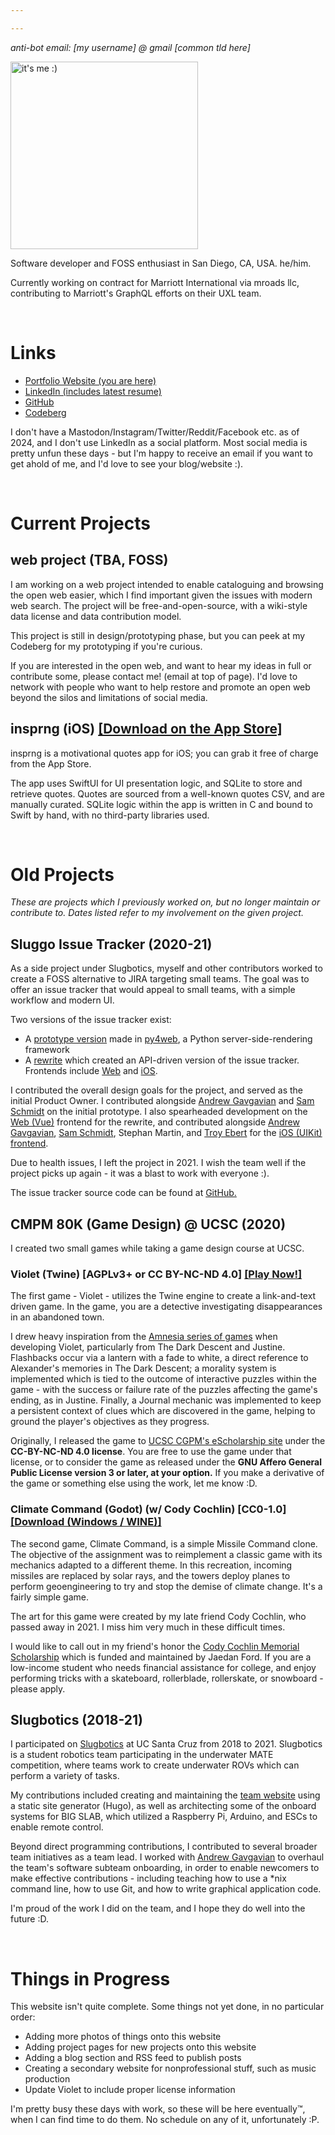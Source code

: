```yaml
---

---
```



_anti-bot email: [my username] @ gmail [common tld here]_

<Image src={imageOfIsaac} alt="it's me :)" height="300" width="300" />

Software developer and FOSS enthusiast in San Diego, CA, USA. he/him.

Currently working on contract for Marriott International via mroads llc, contributing to Marriott's
GraphQL efforts on their UXL team.

<br />

# Links
- [Portfolio Website (you are here)](https://wtpisaac.com/)
- [LinkedIn (includes latest resume)](https://www.linkedin.com/in/wtpisaac/)
- [GitHub](https://github.com/wtpisaac)
- [Codeberg](https://codeberg.org/wtpisaac)

I don't have a Mastodon/Instagram/Twitter/Reddit/Facebook etc. as of 2024, and I don't 
use LinkedIn as a social platform. Most social media is pretty unfun these
days - but I'm happy to receive an email if you want to get ahold of me, and
I'd love to see your blog/website :).

<br />

# Current Projects

## web project (TBA, FOSS)
I am working on a web project intended to enable cataloguing and browsing the
open web easier, which I find important given the issues with modern web
search. The project will be free-and-open-source, with a wiki-style data
license and data contribution model.

This project is still in design/prototyping phase, but you can peek at my 
Codeberg for my prototyping if you're curious.

If you are interested in the open web, and want to hear my ideas in full or
contribute some, please contact me! (email at top of page). I'd love to network
with people who want to help restore and promote an open web beyond the silos
and limitations of social media.

## insprng (iOS) [[Download on the App Store]](https://apps.apple.com/us/app/insprng-inspiring-quotes/id1640221466)
insprng is a motivational quotes app for iOS; you can grab it free of charge
from the App Store.

The app uses SwiftUI for UI presentation logic, and SQLite to store and retrieve quotes. Quotes are sourced from a
well-known quotes CSV, and are manually curated. SQLite logic within the app is written in C and bound to Swift by hand,
with no third-party libraries used.

<br />

# Old Projects
_These are projects which I previously worked on, but no longer maintain or contribute to. Dates listed refer to my
involvement on the given project._

## Sluggo Issue Tracker (2020-21)
As a side project under Slugbotics, myself and other contributors worked to create a FOSS alternative to JIRA targeting
small teams. The goal was to offer an issue tracker that would appeal to small teams, with a simple workflow and modern
UI.

Two versions of the issue tracker exist:
- A [prototype version](https://github.com/Sluggo-Issue-Tracker/Sluggo-py4web) made in [py4web](https://py4web.com/), a
  Python server-side-rendering framework
- A [rewrite](https://github.com/Sluggo-Issue-Tracker/Sluggo-API) which created an API-driven version of the issue
tracker. Frontends include [Web](https://github.com/Sluggo-Issue-Tracker/Sluggo-SPA) and
[iOS](https://github.com/Sluggo-Issue-Tracker/Sluggo-iOS).

I contributed the overall design goals for the project, and served as the initial Product Owner. I contributed alongside
[Andrew Gavgavian](https://www.linkedin.com/in/agavgavi/) and [Sam
Schmidt](https://www.linkedin.com/in/samuel-schmidt-67977a179/) on the initial prototype. I also spearheaded development
on the [Web (Vue)](https://github.com/Sluggo-Issue-Tracker/Sluggo-SPA) frontend for the rewrite, and contributed
alongside [Andrew Gavgavian](https://www.linkedin.com/in/agavgavi/), [Sam
Schmidt](https://www.linkedin.com/in/samuel-schmidt-67977a179/), Stephan Martin, and [Troy
Ebert](https://www.linkedin.com/in/troy-ebert-26755a241/) for the [iOS (UIKit)
frontend](https://github.com/Sluggo-Issue-Tracker/Sluggo-iOS-UIKit).

Due to health issues, I left the project in 2021. I wish the team well if the project picks up again - it was a blast to
work with everyone :).

The issue tracker source code can be found at [GitHub.](https://github.com/Sluggo-Issue-Tracker)

## CMPM 80K (Game Design) @ UCSC (2020)
I created two small games while taking a game design course at UCSC.

### Violet (Twine) [AGPLv3+ or CC BY-NC-ND 4.0] [[Play Now!]](/violetgame/violet.html)
The first game - Violet - utilizes the Twine engine to create a link-and-text driven game. In the game, you are a
detective investigating disappearances in an abandoned town.

I drew heavy inspiration from the [Amnesia series of games](https://amnesia.fandom.com/wiki/Amnesia_(series)) when
developing Violet, particularly from The Dark Descent and Justine. Flashbacks occur via a lantern with a fade to white,
a direct reference to Alexander's memories in The Dark Descent; a morality system is implemented which is tied to the
outcome of interactive puzzles within the game - with the success or failure rate of the puzzles affecting the game's
ending, as in Justine. Finally, a Journal mechanic was implemented to keep a persistent context of clues which are
discovered in the game, helping to ground the player's objectives as they progress.

Originally, I released the game to 
[UCSC CGPM's eScholarship site](https://escholarship.org/uc/item/2k41w4gd)
under the **CC-BY-NC-ND 4.0 license**. You are free to use the game under that license,
or to consider the game as released under the **GNU Affero General Public 
License version 3 or later, at your option.** If you make a derivative of the
game or something else using the work, let me know :D.

### Climate Command (Godot) (w/ Cody Cochlin) [CC0-1.0] [[Download (Windows / WINE)]](/climatecommandgame/ClimateCommand.exe)
The second game, Climate Command, is a simple Missile Command clone. The objective of the assignment was to reimplement
a classic game with its mechanics adapted to a different theme. In this recreation, incoming missiles are replaced by
solar rays, and the towers deploy planes to perform geoengineering to try and stop the demise of climate change. It's a
fairly simple game.

The art for this game were created by my late friend Cody Cochlin, who passed away in 2021. I miss him very much in
these difficult times.

I would like to call out in my friend's honor the [Cody Cochlin Memorial
Scholarship](https://bold.org/scholarships/cody-cochlin-memorial-scholarship/) which is funded and maintained by Jaedan
Ford. If you are a low-income student who needs financial assistance for college, and enjoy performing tricks with a
skateboard, rollerblade, rollerskate, or snowboard - please apply.

## Slugbotics (2018-21)
I participated on [Slugbotics](https://slugbotics.com/) at UC Santa Cruz from 2018 to 2021. Slugbotics is a student
robotics team participating in the underwater MATE competition, where teams work to create underwater ROVs which can
perform a variety of tasks.

My contributions included creating and maintaining the [team website](https://slugbotics.com/) using a static site
generator (Hugo), as well as architecting some of the onboard systems for BIG SLAB, which utilized a Raspberry Pi,
Arduino, and ESCs to enable remote control.

Beyond direct programming contributions, I contributed to several broader team initiatives as a team lead. I worked with
[Andrew Gavgavian](https://www.linkedin.com/in/agavgavi/) to overhaul the team's software subteam onboarding, in order
to enable newcomers to make effective contributions - including teaching how to use a *nix command line, how to use Git,
and how to write graphical application code.

I'm proud of the work I did on the team, and I hope they do well into the
future :D.

<br />

# Things in Progress
This website isn't quite complete. Some things not yet done, in no particular
order:

- Adding more photos of things onto this website
- Adding project pages for new projects onto this website
- Adding a blog section and RSS feed to publish posts
- Creating a secondary website for nonprofessional stuff, such as music
production
- Update Violet to include proper license information

I'm pretty busy these days with work, so these will be here eventually&#8482;,
when I can find time to do them. No schedule on any of it, unfortunately :P.
